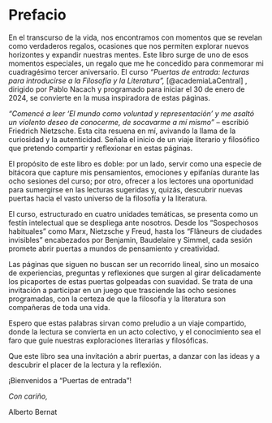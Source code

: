 # Prefacio {.unnumbered}

En el transcurso de la vida, nos encontramos con momentos que se revelan como verdaderos regalos, ocasiones que nos permiten explorar nuevos horizontes y expandir nuestras mentes. Este libro surge de uno de esos momentos especiales, un regalo que me he concedido para conmemorar mi cuadragésimo tercer aniversario. El curso *"Puertas de entrada: lecturas para introducirse a la Filosofía y la Literatura",* [@academiaLaCentral] , dirigido por Pablo Nacach y programado para iniciar el 30 de enero de 2024, se convierte en la musa inspiradora de estas páginas.


*"Comencé a leer 'El mundo como voluntad y representación' y me asaltó un violento deseo de conocerme, de socavarme a mí mismo"* – escribió Friedrich Nietzsche. Esta cita resuena en mí, avivando la llama de la curiosidad y la autenticidad. Señala el inicio de un viaje literario y filosófico que pretendo compartir y reflexionar en estas páginas.

El propósito de este libro es doble: por un lado, servir como una especie de bitácora que capture mis pensamientos, emociones y epifanías durante las ocho sesiones del curso; por otro, ofrecer a los lectores una oportunidad para sumergirse en las lecturas sugeridas y, quizás, descubrir nuevas puertas hacia el vasto universo de la filosofía y la literatura.

El curso, estructurado en cuatro unidades temáticas, se presenta como un festín intelectual que se despliega ante nosotros. Desde los "Sospechosos habituales" como Marx, Nietzsche y Freud, hasta los "Flâneurs de ciudades invisibles" encabezados por Benjamin, Baudelaire y Simmel, cada sesión promete abrir puertas a mundos de pensamiento y creatividad.

Las páginas que siguen no buscan ser un recorrido lineal, sino un mosaico de experiencias, preguntas y reflexiones que surgen al girar delicadamente los picaportes de estas puertas golpeadas con suavidad. Se trata de una invitación a participar en un juego que trasciende las ocho sesiones programadas, con la certeza de que la filosofía y la literatura son compañeras de toda una vida.

Espero que estas palabras sirvan como preludio a un viaje compartido, donde la lectura se convierta en un acto colectivo, y el conocimiento sea el faro que guíe nuestras exploraciones literarias y filosóficas.

Que este libro sea una invitación a abrir puertas, a danzar con las ideas y a descubrir el placer de la lectura y la reflexión.

¡Bienvenidos a "Puertas de entrada"!

*Con cariño,*

Alberto Bernat
